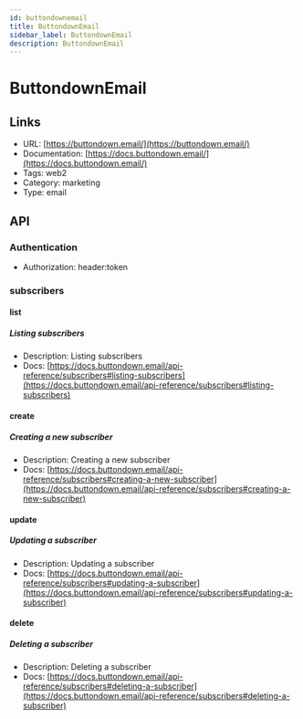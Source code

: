 ```yaml
---
id: buttondownemail
title: ButtondownEmail
sidebar_label: ButtondownEmail
description: ButtondownEmail
---
```


# ButtondownEmail

## Links

* URL: [https://buttondown.email/](https://buttondown.email/)
* Documentation: [https://docs.buttondown.email/](https://docs.buttondown.email/)
* Tags: web2
* Category: marketing
* Type: email

## API

### Authentication

* Authorization: header:token

### subscribers

#### list

##### Listing subscribers

* Description: Listing subscribers
* Docs: [https://docs.buttondown.email/api-reference/subscribers#listing-subscribers](https://docs.buttondown.email/api-reference/subscribers#listing-subscribers)

#### create

##### Creating a new subscriber

* Description: Creating a new subscriber
* Docs: [https://docs.buttondown.email/api-reference/subscribers#creating-a-new-subscriber](https://docs.buttondown.email/api-reference/subscribers#creating-a-new-subscriber)

#### update

##### Updating a subscriber

* Description: Updating a subscriber
* Docs: [https://docs.buttondown.email/api-reference/subscribers#updating-a-subscriber](https://docs.buttondown.email/api-reference/subscribers#updating-a-subscriber)

#### delete

##### Deleting a subscriber

* Description: Deleting a subscriber
* Docs: [https://docs.buttondown.email/api-reference/subscribers#deleting-a-subscriber](https://docs.buttondown.email/api-reference/subscribers#deleting-a-subscriber)
